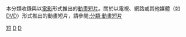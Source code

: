{{Commons category|Animated films|動畫電影}}
本分類收錄與以[[電影|電影]]形式推出的[[動畫|動畫]][[短片|短片]]。關於以電視、網路或其他媒體（如[[DVD|DVD]]）形式推出的動畫短片，請參閱[[:分類:動畫短片|:分類:動畫短片]]

[[Category:按長度分類的動畫電影|短]]
[[Category:動畫短片|D]]
[[Category:短篇电影|D]]